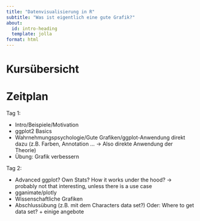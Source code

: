 ```yaml
---
title: "Datenvisualisierung in R"
subtitle: "Was ist eigentlich eine gute Grafik?"
about:
  id: intro-heading
  template: jolla
format: html
---
```


:::{#intro-heading}

# Kursübersicht


:::


# Zeitplan

Tag 1: 

- Intro/Beispiele/Motivation
- ggplot2 Basics
- Wahrnehmungspsychologie/Gute Grafiken/ggplot-Anwendung direkt dazu (z.B. Farben, Annotation ... -> Also direkte Anwendung der Theorie)
- Übung: Grafik verbessern


Tag 2:

- Advanced ggplot? Own Stats? How it works under the hood? -> probably not that interesting, unless there is a use case
- gganimate/plotly
- Wissenschaftliche Grafiken
- Abschlussübung (z.B. mit dem Characters data set?) Oder: Where to get data set? + einige angebote

